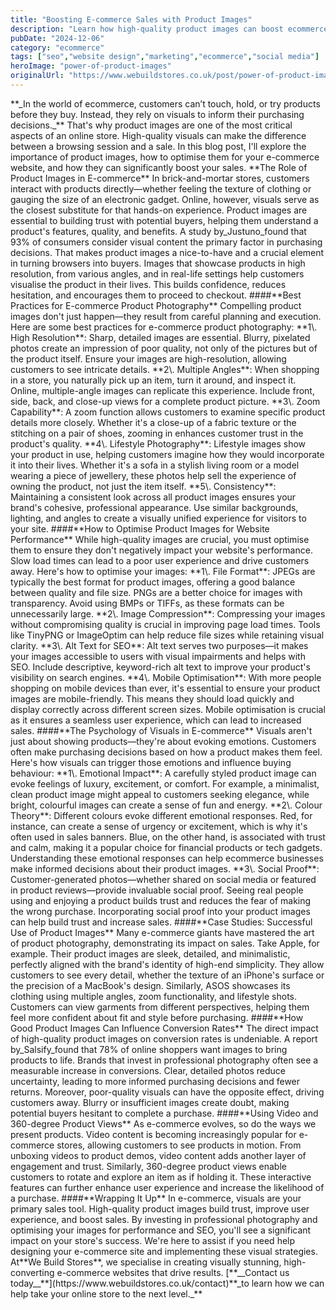 ```yaml
---
title: "Boosting E-commerce Sales with Product Images"
description: "Learn how high-quality product images can boost ecommerce sales by building trust, enhancing customer experience, and driving conversions."
pubDate: "2024-12-06"
category: "ecommerce"
tags: ["seo","website design","marketing","ecommerce","social media"]
heroImage: "power-of-product-images"
originalUrl: "https://www.webuildstores.co.uk/post/power-of-product-images"
---
```




<BlogHeroImage src={heroImage} alt="Boosting E-commerce Sales with Product Images" />
**_In the world of ecommerce, customers can’t touch, hold, or try products before they buy. Instead, they rely on visuals to inform their purchasing decisions._**
That's why product images are one of the most critical aspects of an online store. High-quality visuals can make the difference between a browsing session and a sale.
In this blog post, I'll explore the importance of product images, how to optimise them for your e-commerce website, and how they can significantly boost your sales.
**The Role of Product Images in E-commerce**
In brick-and-mortar stores, customers interact with products directly—whether feeling the texture of clothing or gauging the size of an electronic gadget. Online, however, visuals serve as the closest substitute for that hands-on experience. Product images are essential to building trust with potential buyers, helping them understand a product's features, quality, and benefits.
A study by_Justuno_found that 93% of consumers consider visual content the primary factor in purchasing decisions. That makes product images a nice-to-have and a crucial element in turning browsers into buyers.
Images that showcase products in high resolution, from various angles, and in real-life settings help customers visualise the product in their lives. This builds confidence, reduces hesitation, and encourages them to proceed to checkout.
####**Best Practices for E-commerce Product Photography**
Compelling product images don't just happen—they result from careful planning and execution. Here are some best practices for e-commerce product photography:
**1\. High Resolution**: Sharp, detailed images are essential. Blurry, pixelated photos create an impression of poor quality, not only of the pictures but of the product itself. Ensure your images are high-resolution, allowing customers to see intricate details.
**2\. Multiple Angles**: When shopping in a store, you naturally pick up an item, turn it around, and inspect it. Online, multiple-angle images can replicate this experience. Include front, side, back, and close-up views for a complete product picture.
**3\. Zoom Capability**: A zoom function allows customers to examine specific product details more closely. Whether it's a close-up of a fabric texture or the stitching on a pair of shoes, zooming in enhances customer trust in the product's quality.
**4\. Lifestyle Photography**: Lifestyle images show your product in use, helping customers imagine how they would incorporate it into their lives. Whether it's a sofa in a stylish living room or a model wearing a piece of jewellery, these photos help sell the experience of owning the product, not just the item itself.
**5\. Consistency**: Maintaining a consistent look across all product images ensures your brand's cohesive, professional appearance. Use similar backgrounds, lighting, and angles to create a visually unified experience for visitors to your site.
####**How to Optimise Product Images for Website Performance**
While high-quality images are crucial, you must optimise them to ensure they don't negatively impact your website's performance. Slow load times can lead to a poor user experience and drive customers away. Here's how to optimise your images:
**1\. File Format**: JPEGs are typically the best format for product images, offering a good balance between quality and file size. PNGs are a better choice for images with transparency. Avoid using BMPs or TIFFs, as these formats can be unnecessarily large.
**2\. Image Compression**: Compressing your images without compromising quality is crucial in improving page load times. Tools like TinyPNG or ImageOptim can help reduce file sizes while retaining visual clarity.
**3\. Alt Text for SEO**: Alt text serves two purposes—it makes your images accessible to users with visual impairments and helps with SEO. Include descriptive, keyword-rich alt text to improve your product's visibility on search engines.
**4\. Mobile Optimisation**: With more people shopping on mobile devices than ever, it's essential to ensure your product images are mobile-friendly. This means they should load quickly and display correctly across different screen sizes. Mobile optimisation is crucial as it ensures a seamless user experience, which can lead to increased sales.
####**The Psychology of Visuals in E-commerce**
Visuals aren't just about showing products—they're about evoking emotions. Customers often make purchasing decisions based on how a product makes them feel. Here's how visuals can trigger those emotions and influence buying behaviour:
**1\. Emotional Impact**: A carefully styled product image can evoke feelings of luxury, excitement, or comfort. For example, a minimalist, clean product image might appeal to customers seeking elegance, while bright, colourful images can create a sense of fun and energy.
**2\. Colour Theory**: Different colours evoke different emotional responses. Red, for instance, can create a sense of urgency or excitement, which is why it's often used in sales banners. Blue, on the other hand, is associated with trust and calm, making it a popular choice for financial products or tech gadgets. Understanding these emotional responses can help ecommerce businesses make informed decisions about their product images.
**3\. Social Proof**: Customer-generated photos—whether shared on social media or featured in product reviews—provide invaluable social proof. Seeing real people using and enjoying a product builds trust and reduces the fear of making the wrong purchase. Incorporating social proof into your product images can help build trust and increase sales.
####**Case Studies: Successful Use of Product Images**
Many e-commerce giants have mastered the art of product photography, demonstrating its impact on sales. Take Apple, for example. Their product images are sleek, detailed, and minimalistic, perfectly aligned with the brand's identity of high-end simplicity.
They allow customers to see every detail, whether the texture of an iPhone's surface or the precision of a MacBook's design.
Similarly, ASOS showcases its clothing using multiple angles, zoom functionality, and lifestyle shots. Customers can view garments from different perspectives, helping them feel more confident about fit and style before purchasing.
####**How Good Product Images Can Influence Conversion Rates**
The direct impact of high-quality product images on conversion rates is undeniable. A report by_Salsify_found that 78% of online shoppers want images to bring products to life.
Brands that invest in professional photography often see a measurable increase in conversions. Clear, detailed photos reduce uncertainty, leading to more informed purchasing decisions and fewer returns.
Moreover, poor-quality visuals can have the opposite effect, driving customers away. Blurry or insufficient images create doubt, making potential buyers hesitant to complete a purchase.
####**Using Video and 360-degree Product Views**
As e-commerce evolves, so do the ways we present products. Video content is becoming increasingly popular for e-commerce stores, allowing customers to see products in motion.
From unboxing videos to product demos, video content adds another layer of engagement and trust.
Similarly, 360-degree product views enable customers to rotate and explore an item as if holding it. These interactive features can further enhance user experience and increase the likelihood of a purchase.
####**Wrapping It Up**
In e-commerce, visuals are your primary sales tool. High-quality product images build trust, improve user experience, and boost sales. By investing in professional photography and optimising your images for performance and SEO, you'll see a significant impact on your store's success.
We're here to assist if you need help designing your e-commerce site and implementing these visual strategies. At**We Build Stores**, we specialise in creating visually stunning, high-converting e-commerce websites that drive results.
[**__Contact us today__**](https://www.webuildstores.co.uk/contact)**_to learn how we can help take your online store to the next level._**
